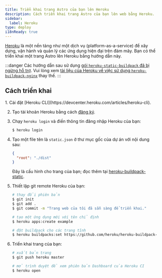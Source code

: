 ```yaml
---
title: Triển khai trang Astro của bạn lên Heroku
description: Cách triển khai trang Astro của bạn lên web bằng Heroku.
sidebar:
  label: Heroku
type: deploy
i18nReady: true
---
```


[Heroku](https://www.heroku.com/) là một nền tảng như một dịch vụ (platform-as-a-service) để xây dựng, vận hành và quản lý các ứng dụng hiện đại trên đám mây. Bạn có thể triển khai một trang Astro lên Heroku bằng hướng dẫn này.

:::danger
Các hướng dẫn sau sử dụng [gói `heroku-static-buildpack` đã bị ngừng hỗ trợ](https://github.com/heroku/heroku-buildpack-static#warning-heroku-buildpack-static-is-deprecated). Vui lòng xem [tài liệu của Heroku về việc sử dụng `heroku-buildpack-nginx`](https://github.com/dokku/heroku-buildpack-nginx) thay thế.
:::

## Cách triển khai

<Steps>
1. Cài đặt [Heroku CLI](https://devcenter.heroku.com/articles/heroku-cli).

2. Tạo tài khoản Heroku bằng cách [đăng ký](https://signup.heroku.com/).

3. Chạy `heroku login` và điền thông tin đăng nhập Heroku của bạn:

   ```bash
   $ heroku login
   ```

4. Tạo một file tên là `static.json` ở thư mục gốc của dự án với nội dung sau:

   ```json title="static.json"
   {
     "root": "./dist"
   }
   ```

   Đây là cấu hình cho trang của bạn; đọc thêm tại [heroku-buildpack-static](https://github.com/heroku/heroku-buildpack-static).

5. Thiết lập git remote Heroku của bạn:

   ```bash
   # thay đổi phiên bản
   $ git init
   $ git add .
   $ git commit -m "Trang web của tôi đã sẵn sàng để triển khai."

   # tạo một ứng dụng mới với tên chỉ định
   $ heroku apps:create example

   # đặt buildpack cho các trang tĩnh
   $ heroku buildpacks:set https://github.com/heroku/heroku-buildpack-static.git
   ```

6. Triển khai trang của bạn:

   ```bash
   # xuất bản trang
   $ git push heroku master

   # mở trình duyệt để xem phiên bản Dashboard của Heroku CI
   $ heroku open
   ```
</Steps>